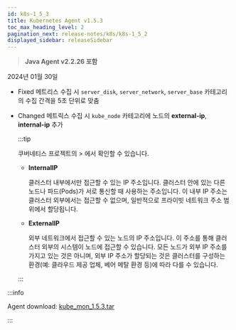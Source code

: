```yaml
---
id: k8s-1_5_3
title: Kubernetes Agent v1.5.3
toc_max_heading_level: 2
pagination_next: release-notes/k8s/k8s-1_5_2
displayed_sidebar: releaseSidebar
---
```


> **Java Agent v2.2.26 포함**

2024년 01월 30일

- <Status>Fixed</Status> 메트리스 수집 시 <code>server_disk</code>, <code>server_network</code>, <code>server_base</code> 카테고리의 수집 간격을 5초 단위로 맞춤

- <Status>Changed</Status> 메트릭스 수집 시 <code>kube_node</code> 카테고리에 노드의 <b>external-ip</b>, <b>internal-ip</b> 추가

  :::tip

  쿠버네티스 프로젝트의 <Cmdname sid="sitemap" className="uitext" /> &gt; <Cmdname sid="tag_count" className="uitext" />에서 확인할 수 있습니다.

  - **InternalIP**
    
    클러스터 내부에서만 접근할 수 있는 IP 주소입니다. 클러스터 안에 있는 다른 노드나 파드(Pods)가 서로 통신할 때 사용하는 주소입니다. 이 내부 IP 주소는 클러스터 외부에서는 접근할 수 없으며, 일반적으로 프라이빗 네트워크 주소 범위에서 할당됩니다.
  
  - **ExternalIP**

    외부 네트워크에서 접근할 수 있는 노드의 IP 주소입니다. 이 주소를 통해 클러스터 외부의 시스템이 노드에 접근할 수 있습니다. 모든 노드가 외부 IP 주소를 가지고 있는 것은 아니며, 외부 IP 주소가 할당되는 것은 클러스터를 구성하는 환경(예: 클라우드 제공 업체, 베어 메탈 환경 등)에 따라 다를 수 있습니다.

  :::

:::info

Agent download: [kube_mon_1.5.3.tar](https://repo.whatap.io/docker/kube_mon_1.5.3.tar)

:::